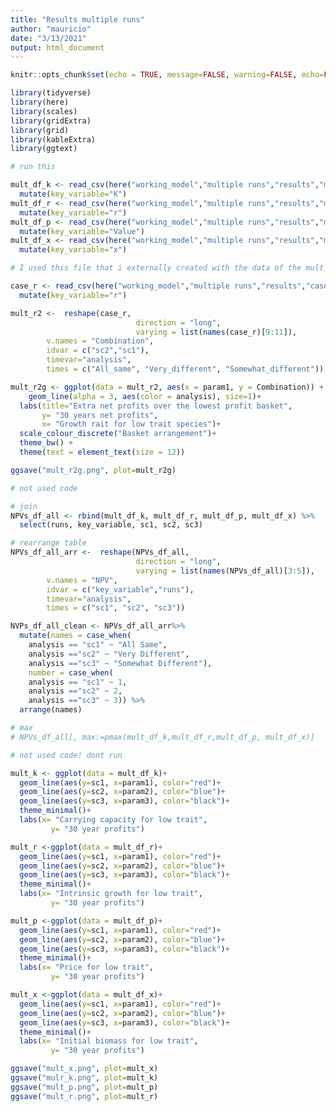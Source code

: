 ```yaml
---
title: "Results multiple runs"
author: "mauricio"
date: "3/13/2021"
output: html_document
---
```


```r
knitr::opts_chunk$set(echo = TRUE, message=FALSE, warning=FALSE, echo=FALSE)

library(tidyverse)
library(here)
library(scales)
library(gridExtra)
library(grid)
library(kableExtra)
library(ggtext)
```

```r
# run this

mult_df_k <- read_csv(here("working_model","multiple runs","results","mult_k.csv")) %>% 
  mutate(key_variable="K")
mult_df_r <- read_csv(here("working_model","multiple runs","results","mult_r.csv"))%>% 
  mutate(key_variable="r")
mult_df_p <- read_csv(here("working_model","multiple runs","results","mult_p.csv")) %>% 
  mutate(key_variable="Value")
mult_df_x <- read_csv(here("working_model","multiple runs","results","mult_x.csv"))%>% 
  mutate(key_variable="x")

# I used this file that i externally created with the data of the mult_R

case_r <- read_csv(here("working_model","multiple runs","results","case_r.csv"))%>% 
  mutate(key_variable="r")

mult_r2 <-  reshape(case_r, 
                            direction = "long",
                            varying = list(names(case_r)[9:11]),
        v.names = "Combination",
        idvar = c("sc2","sc1"),
        timevar="analysis",
        times = c("All_same", "Very_different", "Somewhat_different"))

mult_r2g <- ggplot(data = mult_r2, aes(x = param1, y = Combination)) +
    geom_line(alpha = 3, aes(color = analysis), size=1)+
  labs(title="Extra net profits over the lowest profit basket",
       y= "30 years net profits",
       x= "Growth rait for low trait species")+
  scale_colour_discrete("Basket arrangement")+
  theme_bw() +
  theme(text = element_text(size = 12))

ggsave("mult_r2g.png", plot=mult_r2g)


```


```r
# not used code

# join
NPVs_df_all <- rbind(mult_df_k, mult_df_r, mult_df_p, mult_df_x) %>% 
  select(runs, key_variable, sc1, sc2, sc3)

# rearrange table
NPVs_df_all_arr <-  reshape(NPVs_df_all, 
                            direction = "long",
                            varying = list(names(NPVs_df_all)[3:5]),
        v.names = "NPV",
        idvar = c("key_variable","runs"),
        timevar="analysis",
        times = c("sc1", "sc2", "sc3"))

NVPs_df_all_clean <- NPVs_df_all_arr%>% 
  mutate(names = case_when(
    analysis == "sc1" ~ "All Same",
    analysis =="sc2" ~ "Very Different",
    analysis =="sc3" ~ "Somewhat Different"),
    number = case_when(
    analysis == "sc1" ~ 1,
    analysis =="sc2" ~ 2,
    analysis =="sc3" ~ 3)) %>% 
  arrange(names)

# max 
# NPVs_df_all[, max:=pmax(mult_df_k,mult_df_r,mult_df_p, mult_df_x)]

```

```r

# not used code! dont run

mult_k <- ggplot(data = mult_df_k)+
  geom_line(aes(y=sc1, x=param1), color="red")+ 
  geom_line(aes(y=sc2, x=param2), color="blue")+ 
  geom_line(aes(y=sc3, x=param3), color="black")+ 
  theme_minimal()+
  labs(x= "Carrying capacity for low trait",
         y= "30 year profits")

mult_r <-ggplot(data = mult_df_r)+
  geom_line(aes(y=sc1, x=param1), color="red")+ 
  geom_line(aes(y=sc2, x=param2), color="blue")+ 
  geom_line(aes(y=sc3, x=param3), color="black")+ 
  theme_minimal()+
  labs(x= "Intrinsic growth for low trait",
         y= "30 year profits")

mult_p <-ggplot(data = mult_df_p)+
  geom_line(aes(y=sc1, x=param1), color="red")+ 
  geom_line(aes(y=sc2, x=param2), color="blue")+ 
  geom_line(aes(y=sc3, x=param3), color="black")+ 
  theme_minimal()+
  labs(x= "Price for low trait",
         y= "30 year profits")

mult_x <-ggplot(data = mult_df_x)+
  geom_line(aes(y=sc1, x=param1), color="red")+ 
  geom_line(aes(y=sc2, x=param2), color="blue")+ 
  geom_line(aes(y=sc3, x=param3), color="black")+ 
  theme_minimal()+
  labs(x= "Initial biomass for low trait",
         y= "30 year profits")

ggsave("mult_x.png", plot=mult_x)
ggsave("mulr_k.png", plot=mult_k)
ggsave("mult_p.png", plot=mult_p)
ggsave("mult_r.png", plot=mult_r)
```

